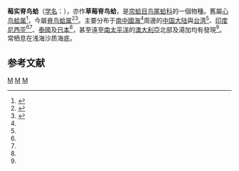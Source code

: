 {{Speciesbox
| taxon = Fragum unedo
| image = Fragum unedo.shell001.jpg
| binomial_authority = (Linnaeus, 1758)
| synonyms =
* ''Cardium cruentum'' <small>Perry, 1811</small>
* ''Cardium unedo'' <small>innaeus, 1758</small>
* ''Corculum unedo'' <small>(Linné)</small>
* ''Hemicardium tegulatum'' <small>Dautzenberg, 1900</small>
}}
'''莓实脊鸟蛤'''（[[学名|学名]]：{{lang|la|'''''Fragum unedo'''''}}），亦作'''草莓脊鸟蛤'''，是[[帘蛤目|帘蛤目]][[鸟尾蛤科|鸟尾蛤科]]的一個物種。舊屬[[心鸟蛤属|心鸟蛤属]]<ref name=sinica_7349>{{cite web|url=http://shell.sinica.edu.tw/chinese/shellbase_detail.php?science_no=7349|title=国际贝库：苺实心鸟蛤|publisher=台湾贝类资料库|accessdate=2009-08-11}}</ref>，今屬[[脊鸟蛤属|脊鸟蛤属]]<ref name=sinica_2463>{{cite web|url=http://shell.sinica.edu.tw/chinese/shellbase_detail.php?science_no=2463|title=国际贝库：莓实脊鸟蛤|publisher=台湾贝类资料库|accessdate=2009-08-11}}</ref><ref name=WoRMS_381510>{{cite WoRMS |id=381510 |title=''Fragum unedo'' <small>(Linnaeus, 1758)</small>  |accessdate=2014-12-08 }}</ref>。主要分布于[[南中國海|南中國海]]<ref name=sinica_2463 />周邊的[[中国大陆|中国大陆]]與[[台湾|台湾]]<ref name=sinica_7349 />、[[印度尼西亚|印度尼西亚]]<ref name=sinica_7349 /><ref name=WoRMS_381510 />、[[泰國|泰國]]及[[日本|日本]]<ref name=WoRMS_381510 />，甚至遠至[[南太平洋|南太平洋]]的[[澳大利亞|澳大利亞]]北部及湯加均有發現<ref name=WoRMS_381510 />。常栖息在浅海沙质海底。

== 参考文献 ==
{{reflist}}
{{taxonbar}}
[[Category:脊鳥蛤屬|M]]
[[Category:_1758年描述的动物|M]]
[[Category:_卡尔·林奈命名的生物分类|M]]
